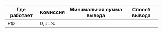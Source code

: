 
Где работает | Комиссия | Минимальная сумма вывода | Способ вывода
----- | ----- | ----- | -----
РФ | 0,11% | <SbpConditionsTable1/>| <SbpConditionsTable2/>
